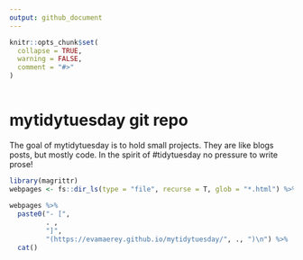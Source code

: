 ```yaml
---
output: github_document
---
```

   
<!-- README.md is generated from README.Rmd. Please edit that file --> 





```r
knitr::opts_chunk$set(      
  collapse = TRUE,
  warning = FALSE,
  comment = "#>"          
)       
 
```

# mytidytuesday git repo 

<!-- badges: start -->
<!-- badges: end -->


 
The goal of mytidytuesday is to hold small projects.  They are like blogs posts, but mostly code.  In the spirit of #tidytuesday no pressure to write prose!  

```r
library(magrittr)
webpages <- fs::dir_ls(type = "file", recurse = T, glob = "*.html") %>% rev()
     
webpages %>%    
  paste0("- [",
         . ,
         "]",
         "(https://evamaerey.github.io/mytidytuesday/", ., ")\n") %>% 
  cat()     
```

